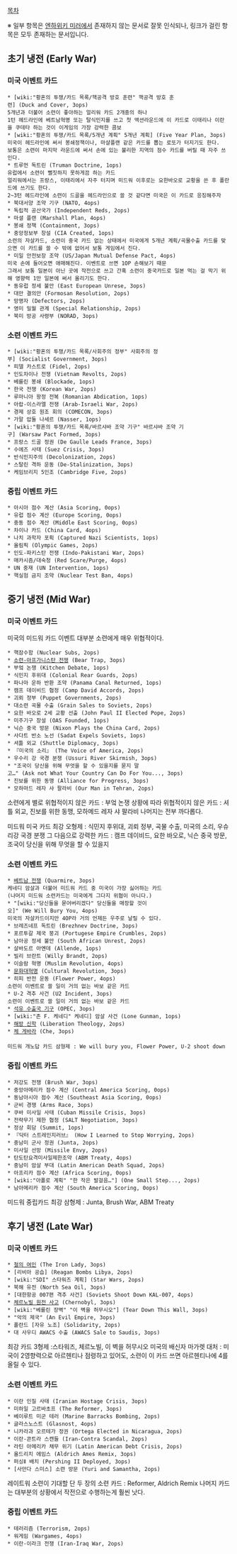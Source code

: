 [[목차]]

※ 일부 항목은 [[엔하위키 미러]]에서 존재하지 않는 문서로 잘못 인식되나, 링크가 걸린 항목은 모두 존재하는 문서입니다.

== 초기 냉전 (Early War) ==

=== 미국 이벤트 카드 ===
 * [wiki:"황혼의 투쟁/카드 목록/핵공격 방호 훈련" 핵공격 방호 훈련] (Duck and Cover, 3ops)
 5개년과 더불어 소련이 좋아하는 얼리워 카드 2개중의 하나
 1턴 헤드라인에 베트남혁명 또는 탈식민지를 쓰고 첫 액션라운드에 이 카드로 이태리나 이란을 쿠데타 하는 것이 이게임의 가장 강력한 콤보
 * [wiki:"황혼의 투쟁/카드 목록/5개년 계획" 5개년 계획] (Five Year Plan, 3ops)
 미국이 헤드라인에 써서 봉쇄정책이나, 마샬플랜 같은 카드를 뽑는 로또가 터지기도 한다.
 보통은 소련이 마지막 라운드에 써서 손에 있는 불리한 지역의 점수 카드를 버릴 때 자주 쓰인다.
 * 트루먼 독트린 (Truman Doctrine, 1ops)
 유럽에서 소련이 뻘짓하지 못하게끔 하는 카드
 얼리워에서는 프랑스, 이태리에서 자주 터지며 미드워 이후로는 요한바오로 교황을 쓴 후 폴란드에 쓰기도 한다.
 2~3턴 헤드라인에 소련이 드골을 헤드라인으로 쓸 것 같다면 미국은 이 카드로 응징해주자
 * 북대서양 조약 기구 (NATO, 4ops)
 * 독립적 공산국가 (Independent Reds, 2ops)
 * 마셜 플랜 (Marshall Plan, 4ops)
 * 봉쇄 정책 (Containment, 3ops)
 * 중앙정보부 창설 (CIA Created, 1ops)
 소련의 자살카드, 소련이 중국 카드 없는 상태에서 미국에게 5개년 계획/곡물수출 카드를 맞으면 이 카드를 쓸 수 밖에 없어서 보통 게임에서 진다.
 * 미일 안전보장 조약 (US/Japan Mutual Defense Pact, 4ops)
 미국 손에 들어오면 애매해진다. 이벤트로 쓰면 1OP 손해보기 때문
 그래서 보통 일본이 아닌 곳에 작전으로 쓰고 간혹 소련이 중국카드로 일본 먹는 걸 막기 위해 영향력 1만 일본에 써서 올리기도 한다.
 * 동유럽 정세 불안 (East European Unrese, 3ops)
 * 대만 결의안 (Formosan Resolution, 2ops)
 * 망명자 (Defectors, 2ops)
 * 영미 밀월 관계 (Special Relationship, 2ops)
 * 북미 방공 사령부 (NORAD, 3ops)

=== 소련 이벤트 카드 ===
 * [wiki:"황혼의 투쟁/카드 목록/사회주의 정부" 사회주의 정부] (Socialist Government, 3ops)
 * 피델 카스트로 (Fidel, 2ops)
 * 인도차이나 전쟁 (Vietnam Revolts, 2ops)
 * 베를린 봉쇄 (Blockade, 1ops)
 * 한국 전쟁 (Korean War, 2ops)
 * 루마니아 왕정 전복 (Romanian Abdication, 1ops)
 * 아랍-이스라엘 전쟁 (Arab-Israeli War, 2ops)
 * 경제 상호 원조 회의 (COMECON, 3ops)
 * 가말 압둘 나세르 (Nasser, 1ops)
 * [wiki:"황혼의 투쟁/카드 목록/바르샤바 조약 기구" 바르샤바 조약 기구] (Warsaw Pact Formed, 3ops)
 * 프랑스 드골 정권 (De Gaulle Leads France, 3ops)
 * 수에즈 사태 (Suez Crisis, 3ops)
 * 반식민지주의 (Decolonization, 2ops)
 * 스탈린 격하 운동 (De-Stalinization, 3ops)
 * 케임브리지 5인조 (Cambridge Five, 2ops)

=== 중립 이벤트 카드 ===
 * 아시아 점수 계산 (Asia Scoring, 0ops)
 * 유럽 점수 계산 (Europe Scoring, 0ops)
 * 중동 점수 계산 (Middle East Scoring, 0ops)
 * 차이나 카드 (China Card, 4ops)
 * 나치 과학자 포획 (Captured Nazi Scientists, 1ops)
 * 올림픽 (Olympic Games, 2ops)
 * 인도-파키스탄 전쟁 (Indo-Pakistani War, 2ops)
 * 매카시즘/대숙청 (Red Scare/Purge, 4ops)
 * UN 중재 (UN Intervention, 1ops)
 * 핵실험 금지 조약 (Nuclear Test Ban, 4ops)

== 중기 냉전 (Mid War) ==

=== 미국 이벤트 카드 ===
미국의 미드워 카드 이벤트 대부분 소련에게 매우 위협적이다.

 * 핵잠수함 (Nuclear Subs, 2ops)
 * [[소련-아프가니스탄 전쟁]] (Bear Trap, 3ops)
 * 부엌 논쟁 (Kitchen Debate, 1ops)
 * 식민지 후위대 (Colonial Rear Guards, 2ops)
 * 파나마 운하 반환 조약 (Panama Canal Returned, 1ops)
 * 캠프 데이비드 협정 (Camp David Accords, 2ops)
 * 괴뢰 정부 (Puppet Governments, 2ops)
 * 대소련 곡물 수출 (Grain Sales to Soviets, 2ops)
 * 요한 바오로 2세 교황 선출 (John Paul II Elected Pope, 2ops)
 * 미주기구 창설 (OAS Founded, 1ops)
 * 닉슨 중국 방문 (Nixon Plays the China Card, 2ops)
 * 사다트 반소 노선 (Sadat Expels Soviets, 1ops)
 * 셔틀 외교 (Shuttle Diplomacy, 3ops)
 * 『미국의 소리』 (The Voice of America, 2ops)
 * 우수리 강 국경 분쟁 (Ussuri River Skirmish, 3ops)
 * "조국이 당신을 위해 무엇을 할 수 있을지를 묻지 말고…" (Ask not What Your Country Can Do For You..., 3ops)
 * 진보를 위한 동맹 (Alliance for Progress, 3ops)
 * 모하마드 레자 샤 팔라비 (Our Man in Tehran, 2ops)

소련에게 별로 위협적이지 않은 카드 : 부엌 논쟁
상황에 따라 위협적이지 않은 카드 : 셔틀 외교, 진보를 위한 동맹, 모하메드 레자 샤 팔라비
나머지는 전부 까다롭다.

미드워 미국 카드 최강 오형제 : 식민지 후위대, 괴뢰 정부, 곡물 수출, 미국의 소리, 우슈리강 국경 분쟁
그 다음으로 강력한 카드 : 캠프 데이비드, 요한 바오로, 닉슨 중국 방문, 조국이 당신을 위해 무엇을 할 수 있을지
=== 소련 이벤트 카드 ===
 * [[베트남 전쟁]] (Quarmire, 3ops)
 케네디 암살과 더불어 미드워 카드 중 미국이 가장 싫어하는 카드
 (나머지 미드워 소련카드는 미국에게 그다지 위협이 아니다.)
 * "[wiki:"당신들을 묻어버리겠다" 당신들을 매장할 것이오]" (We Will Bury You, 4ops)
 미국의 자살카드이지만 4OP라 거의 언제든 우주로 날릴 수 있다.
 * 브레즈네프 독트린 (Brezhnev Doctrine, 3ops)
 * 포르투갈 제국 붕괴 (Portugese Empire Crumbles, 2ops)
 * 남아공 정세 불안 (South African Unrest, 2ops)
 * 살바도르 아옌데 (Allende, 1ops)
 * 빌리 브란트 (Willy Brandt, 2ops)
 * 이슬람 혁명 (Muslim Revolution, 4ops)
 * [[문화대혁명]] (Cultural Revolution, 3ops)
 * 히피 반전 운동 (Flower Power, 4ops)
 소련이 이벤트로 쓸 일이 거의 없는 바보 같은 카드
 * U-2 격추 사건 (U2 Incident, 3ops)
 소련이 이벤트로 쓸 일이 거의 없는 바보 같은 카드
 * [[석유 수출국 기구]] (OPEC, 3ops)
 * [wiki:"존 F. 케네디" 케네디] 암살 사건 (Lone Gunman, 1ops)
 * [[해방 신학]] (Liberation Theology, 2ops)
 * [[체 게바라]] (Che, 3ops)
 
 미드워 개노답 카드 삼형제 : We will bury you, Flower Power, U-2 shoot down
=== 중립 이벤트 카드 ===
 * 저강도 전쟁 (Brush War, 3ops)
 * 중앙아메리카 점수 계산 (Central America Scoring, 0ops)
 * 동남아시아 점수 계산 (Southeast Asia Scoring, 0ops)
 * 군비 경쟁 (Arms Race, 3ops)
 * 쿠바 미사일 사태 (Cuban Missile Crisis, 3ops)
 * 전략무기 제한 협정 (SALT Negotiation, 3ops)
 * 정상 회담 (Summit, 1ops)
 * 『닥터 스트레인지러브』 (How I Learned to Stop Worrying, 2ops)
 * 중남미 군사 정권 (Junta, 2ops)
 * 미사일 선망 (Missile Envy, 2ops)
 * 탄도탄요격미사일제한조약 (ABM Treaty, 4ops)
 * 중남미 암살 부대 (Latin American Death Squad, 2ops)
 * 아프리카 점수 계산 (Africa Scoring, 0ops)
 * [wiki:"아폴로 계획" "한 작은 발걸음…"] (One Small Step..., 2ops)
 * 남아메리카 점수 계산 (South America Scoring, 0ops)

미드워 중립카드 최강 삼형제 : Junta, Brush War, ABM Treaty
== 후기 냉전 (Late War) ==

=== 미국 이벤트 카드 ===
 * [[마가렛 대처|철의 여인]] (The Iron Lady, 3ops)
 * [리비아 공습] (Reagan Bombs Libya, 2ops)
 * [wiki:"SDI" 스타워즈 계획] (Star Wars, 2ops)
 * 북해 유전 (North Sea Oil, 3ops)
 * [대한항공 007편 격추 사건] (Soviets Shoot Down KAL-007, 4ops)
 * [[체르노빌|체르노빌 원전 사고]] (Chernobyl, 3ops)
 * [wiki:"베를린 장벽" "이 벽을 허무시오"] (Tear Down This Wall, 3ops)
 * "악의 제국" (An Evil Empire, 3ops)
 * 폴란드 [자유 노조] (Solidarity, 2ops)
 * 대 사우디 AWACS 수출 (AWACS Sale to Saudis, 3ops)

최강 카드 3형제 :스타워즈, 체르노빌, 이 벽을 허무시오
미국의 배신자 마가렛 대처 : 미국이 2영향력으로 아르헨티나 점령하고 있어도, 소련이 이 카드 쓰면 아르헨티나에 4를 올릴 수 있다.
=== 소련 이벤트 카드 ===
 * 이란 인질 사태 (Iranian Hostage Crisis, 3ops)
 * 미하일 고르바초프 (The Reformer, 3ops)
 * 베이루트 미군 테러 (Marine Barracks Bombing, 2ops)
 * 글라스노스트 (Glasnost, 4ops)
 * 니카라과 오르테가 정권 (Ortega Elected in Nicaragua, 2ops)
 * 이란-콘트라 스캔들 (Iran-Contra Scandal, 2ops)
 * 라틴 아메리카 채무 위기 (Latin American Debt Crisis, 2ops)
 * 올드리치 에임스 (Aldrich Ames Remix, 3ops)
 * 퍼싱Ⅱ 배치 (Pershing II Deployed, 3ops)
 * [사만다 스미스] 소련 방문 (Yuri and Samantha, 2ops)

레이트워 소련이 기대할 단 두 장의 소련 카드 : Reformer, Aldrich Remix
나머지 카드는 대부분의 상황에서 작전으로 수행하는게 훨씬 낫다.
=== 중립 이벤트 카드 ===
 * 테러리즘 (Terrorism, 2ops)
 * 워게임 (Wargames, 4ops)
 * 이란-이라크 전쟁 (Iran-Iraq War, 2ops)
